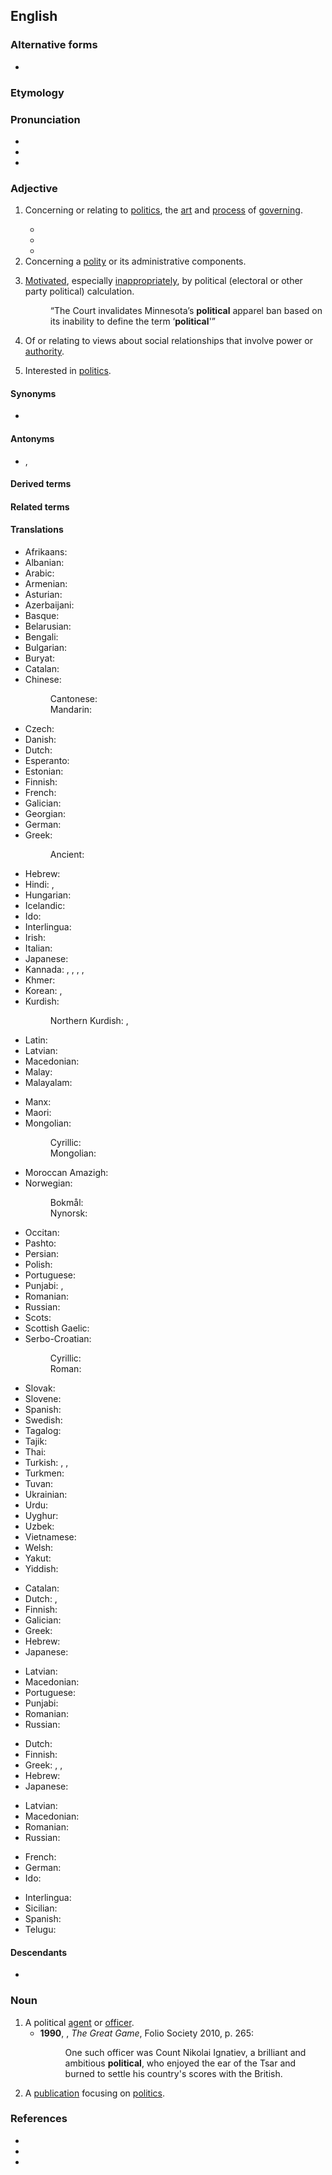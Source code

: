 ==English==

===Alternative forms===
* {{l|en|politicall}} {{qualifier|obsolete}}

===Etymology===
{{suffix|en|politic|al}}

===Pronunciation===
* {{IPA|en|/pəˈlɪtɪkəl/}}
* {{audio|en|en-us-political.ogg|Audio (US)}}
* {{hyphenation|en|po|lit|i|cal}}

===Adjective===
{{en-adj}}

# Concerning or relating to [[politics]], the [[art]] and [[process]] of [[governing]].
#: {{ux|en|'''Political''' principles are rarely absolute, as '''political''' logic holds an imperfect result by compromise is better than a theoretically perfect abstention from the political process in the opposition.}}
#* {{RQ:Birmingham Gossamer|chapter=I|passage=As a '''political''' system democracy seems to me extraordinarily foolish, but I would not go out of my way to protest against it. My servant is, so far as I am concerned, welcome to as many votes as he can get. I would very gladly make mine over to him if I could.}}
#* {{quote-journal|en|date=2012-01
|author=Philip E. Mirowski|volume=100|issue=1|page=87|magazine={{w|American Scientist}}
|title=[http://www.americanscientist.org/bookshelf/pub/harms-to-health-from-the-pursuit-of-profits Harms to Health from the Pursuit of Profits]
|passage=In an era when '''political''' leaders promise deliverance from decline through America’s purported preeminence in scientific research, the news that science is in deep trouble in the United States has been as unwelcome as a diagnosis of leukemia following the loss of health insurance.}}
#* {{quote-journal|en|date=November 7, 2012|author=Matt Bai|title=Winning a Second Term, Obama Will Confront Familiar Headwinds|work=New York Times|url=http://www.nytimes.com/2012/11/07/us/politics/in-president-obamas-second-term-familiar-challenges.html?pagewanted=all&_r=0
|passage=That brief moment after the election four years ago, when many Americans thought Mr. Obama’s election would presage a new, less fractious '''political''' era, now seems very much a thing of the past.}}
# Concerning a [[polity]] or its administrative components.
#: {{ux|en|Good '''political''' staff is hard to find, they may neither be ambitious and corrupted by power nor tempted by private sector careers.}}
# {{lb|en|pejorative}} [[motivate|Motivated]], especially [[inappropriately]], by political (electoral or other party political) calculation.
#: “The Court invalidates Minnesota’s '''political''' apparel ban based on its inability to define the term ‘'''political''''”
# Of or relating to views about social relationships that involve power or [[authority]].
# {{lb|en|of a person}} Interested in [[politics]].

====Synonyms====
* {{l|en|politic}}

====Antonyms====
* {{l|en|nonpolitical}}, {{l|en|non-political}}

====Derived terms====
{{der3|en
|ethnopolitical
|geopolitical
|politicality
|politically
|political agent
|political animal
|political arithmetic
|political asylum
|political economy
|political football
|politicalness
|political party
|political prisoner
|party political
|politically correct
|sociopolitical
|political spectrum}}

====Related terms====
{{rel4|en
|politician
|politicize
|politick
|politico}}

====Translations====
{{trans-top|concerning or relating to politics}}
* Afrikaans: {{t+|af|politieke}}
* Albanian: {{t+|sq|politik}}
* Arabic: {{t|ar|سِيَاسِيّ}}
* Armenian: {{t+|hy|քաղաքական}}
* Asturian: {{t|ast|políticu}}
* Azerbaijani: {{t|az|siyasi}}
* Basque: {{t|eu|politiko}}
* Belarusian: {{t+|be|паліты́чны}}
* Bengali: {{t+|bn|রাজনৈতিক}}
* Bulgarian: {{t+|bg|полити́чески}}
* Buryat: {{t|bua|политическэ}}
* Catalan: {{t+|ca|polític}}
* Chinese:
*: Cantonese: {{t|yue|政治|tr=zing3 zi6}}
*: Mandarin: {{t+|cmn|政治|tr=zhèngzhì}}
* Czech: {{t+|cs|politický}}
* Danish: {{t|da|politisk}}
* Dutch: {{t+|nl|politiek}}
* Esperanto: {{t|eo|politika}}
* Estonian: {{t|et|poliitiline}}
* Finnish: {{t+|fi|poliittinen}}
* French: {{t+|fr|politique}}
* Galician: {{t+|gl|político}}
* Georgian: {{t|ka|პოლიტიკური}}
* German: {{t+|de|politisch}}
* Greek: {{t+|el|πολιτικός}}
*: Ancient: {{t|grc|πολιτικός}}
* Hebrew: {{t+|he|פּוֹלִיטִי|tr=políti}}
* Hindi: {{t+|hi|राजनीतिक}}, {{t+|hi|सियासी}}
* Hungarian: {{t+|hu|politikai}}
* Icelandic: {{t|is|pólitísk}}
* Ido: {{t+|io|politikala}}
* Interlingua: {{t|ia|politic}}
* Irish: {{t|ga|polaitiúil}}
* Italian: {{t+|it|politico}}
* Japanese: {{t+|ja|政治的|tr=せいじてきな, seijiteki na|alt=政治的な}}
* Kannada: {{t+|kn|ಆಳ್ವಿಕೆಯ}}, {{t+|kn|ರಾಜಕೀಯ}}, {{t+|kn|ರಾಜಕೀಯದ}}, {{t+|kn|ರಾಜ್ಯನೀತಿಯ}}, {{t+|kn|ರಾಜ್ಯಾಡಳಿತದ}}
* Khmer: {{t+|km|នយោបាយ}}
* Korean: {{t+|ko|정치(政治)}}, {{t+|ko|정치적(政治的)}}
* Kurdish:
*: Northern Kurdish: {{t+|kmr|siyasî}}, {{t+|kmr|polîtîk}}
* Latin: {{t|la|polīticus}}
* Latvian: {{t|lv|politisks}}
* Macedonian: {{t|mk|политички}}
* Malay: {{t+|ms|politik}}
* Malayalam: {{t|ml|രാഷ്ട്രീയമായ}}
{{trans-mid}}
* Manx: {{t-needed|gv}}
* Maori: {{t|mi|tōrangapū}}
* Mongolian:
*: Cyrillic: {{t|mn|улс төр|alt=улс төрийн}}
*: Mongolian: {{t|mn|ᠤᠯᠤᠰ ᠲᠥᠷᠦ ᠶ᠋ᠢᠨ}}
* Moroccan Amazigh: {{t|zgh|ⴰⵙⵔⵜⴰⵏ|tr=asrtan}}
* Norwegian:
*: Bokmål: {{t+|no|politisk}}
*: Nynorsk: {{t+|no|politisk}}
* Occitan: {{t+|oc|politic}}
* Pashto: {{t+|ps|سياسي|tr=seyāsí}}
* Persian: {{t+|fa|سیاسی|tr=siyâsi}}
* Polish: {{t+|pl|polityczny}}
* Portuguese: {{t+|pt|político}}
* Punjabi: {{t+|pa|ਸਿਆਸੀ}}, {{t|pa|ਰਾਜਨੀਤਿਕ}}
* Romanian: {{t+|ro|politic}}
* Russian: {{t+|ru|полити́ческий}}
* Scots: {{t|sco|poleetical}}
* Scottish Gaelic: {{t|gd|poileataigeach}}
* Serbo-Croatian:
*: Cyrillic: {{t|sh|полѝтичкӣ}}
*: Roman: {{t+|sh|polìtičkī}}
* Slovak: {{t+|sk|politický}}
* Slovene: {{t|sl|političen}}
* Spanish: {{t+|es|político}}
* Swedish: {{t+|sv|politisk}}
* Tagalog: {{t|tl|pampolitika}}
* Tajik: {{t+|tg|сиёсӣ}}
* Thai: {{t+|th|การเมือง}}
* Turkish: {{t+|tr|siyasi}}, {{t+|tr|siyasal}}, {{t+|tr|politik}}
* Turkmen: {{t|tk|syýasy}}
* Tuvan: {{t|tyv|политиктиг}}
* Ukrainian: {{t|uk|політи́чний}}
* Urdu: {{t|ur|سیاسی|tr=siyāsī}}
* Uyghur: {{t|ug|سىياسى}}
* Uzbek: {{t+|uz|siyosiy}}
* Vietnamese: {{t+|vi|chính trị}}
* Welsh: {{t+|cy|gwleidyddol}}
* Yakut: {{t|sah|политическай}}
* Yiddish: {{t|yi|פּאָליטיש}}
{{trans-bottom}}

{{trans-top|motivated by political calculation}}
* Catalan: {{t+|ca|polític}}
* Dutch: {{t+|nl|partijpolitiek}}, {{t+|nl|politiek}}
* Finnish: {{t+|fi|poliittinen}}
* Galician: {{t+|gl|político}}
* Greek: {{t+|el|πολιτικός}}
* Hebrew: {{t+|he|פּוֹלִיטִי|tr=políti}}
* Japanese: {{t+|ja|政治的|tr=せいじてきな, seijiteki na|alt=政治的な}}
{{trans-mid}}
* Latvian: {{t|lv|politisks}}
* Macedonian: {{t|mk|политички}}
* Portuguese: {{t+|pt|político}}
* Punjabi: {{t+|pa|ਸਿਆਸਤੀ}}
* Romanian: {{t+|ro|politic}}
* Russian: {{t+|ru|полити́ческий}}
{{trans-bottom}}

{{trans-top|of or relating to views about social relationships that involve power or authority}}
* Dutch: {{t+|nl|politiek}}
* Finnish: {{t+|fi|poliittinen}}
* Greek: {{t+|el|πολιτικός}}, {{t+|el|πολιτειακός}}, {{t+|el|δημόσιος}}
* Hebrew: {{t+|he|פוליטי|m|tr=políti}}
* Japanese: {{t+|ja|政治的|tr=せいじてきな, seijiteki na|alt=政治的な}}
{{trans-mid}}
* Latvian: {{t|lv|politisks}}
* Macedonian: {{t|mk|политички}}
* Romanian: {{t+|ro|politic}}
* Russian: {{t+|ru|полити́ческий}}
{{trans-bottom}}

{{checktrans-top}}
* French: {{t+check|fr|politique}}
* German: {{t+check|de|politisch}}
* Ido: {{t+check|io|politikala}}
{{trans-mid}}
* Interlingua: {{t-check|ia|politic}}
* Sicilian: {{t+check|scn|pulìticu}}
* Spanish: {{t+check|es|político}}
* Telugu: {{t-check|te|రాజకీయ}}
{{trans-bottom}}

====Descendants====
* {{desc|hi|पोलितिकल|bor=1}}

===Noun===
{{en-noun}}

# A political [[agent]] or [[officer]].
#* '''1990''', {{w|Peter Hopkirk}}, ''The Great Game'', Folio Society 2010, p. 265:
#*: One such officer was Count Nikolai Ignatiev, a brilliant and ambitious '''political''', who enjoyed the ear of the Tsar and burned to settle his country's scores with the British.
# A [[publication]] focusing on [[politics]].

===References===
* {{R:OneLook}}
* {{R:Keywords 21st}}
* {{R:Century 1911}}